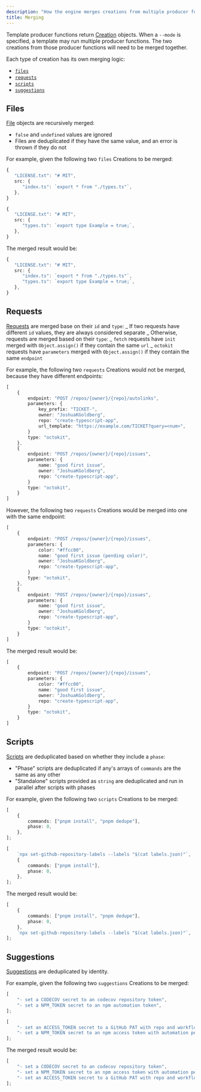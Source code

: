 ```yaml
---
description: "How the engine merges creations from multiple producer functions."
title: Merging
---
```


Template producer functions return [Creation](/build/concepts/creations) objects.
When a `--mode` is specified, a template may run multiple producer functions.
The two creations from those producer functions will need to be merged together.

Each type of creation has its own merging logic:

- [`files`](#files)
- [`requests`](#requests)
- [`scripts`](#scripts)
- [`suggestions`](#suggestions)

## Files

[File](/build/concepts/creations#files) objects are recursively merged:

- `false` and `undefined` values are ignored
- Files are deduplicated if they have the same value, and an error is thrown if they do not

For example, given the following two `files` Creations to be merged:

```ts
{
   "LICENSE.txt": "# MIT",
   src: {
      "index.ts": `export * from "./types.ts"`,
   },
}
```

```ts
{
   "LICENSE.txt": "# MIT",
   src: {
      "types.ts": `export type Example = true;`,
   },
}
```

The merged result would be:

```ts
{
   "LICENSE.txt": "# MIT",
   src: {
      "index.ts": `export * from "./types.ts"`,
      "types.ts": `export type Example = true;`,
   },
}
```

## Requests

[Requests](/build/concepts/creations#requests) are merged base on their `id` and `type`:
_ If two requests have different `id` values, they are always considered separate
_ Otherwise, requests are merged based on their `type`:
_ `fetch` requests have `init` merged with `Object.assign()` if they contain the same `url`
_ `octokit` requests have `parameters` merged with `Object.assign()` if they contain the same `endpoint`

For example, the following two `requests` Creations would not be merged, because they have different endpoints:

```ts
[
	{
		endpoint: "POST /repos/{owner}/{repo}/autolinks",
		parameters: {
			key_prefix: "TICKET-",
			owner: "JoshuaKGoldberg",
			repo: "create-typescript-app",
			url_template: "https://example.com/TICKET?query=<num>",
		}
		type: "octokit",
	},
	{
		endpoint: "POST /repos/{owner}/{repo}/issues",
		parameters: {
			name: "good first issue",
			owner: "JoshuaKGoldberg",
			repo: "create-typescript-app",
		}
		type: "octokit",
	}
]
```

However, the following two `requests` Creations would be merged into one with the same endpoint:

```ts
[
	{
		endpoint: "POST /repos/{owner}/{repo}/issues",
		parameters: {
			color: "#ffcc00",
			name: "good first issue (pending color)",
			owner: "JoshuaKGoldberg",
			repo: "create-typescript-app",
		}
		type: "octokit",
	},
	{
		endpoint: "POST /repos/{owner}/{repo}/issues",
		parameters: {
			name: "good first issue",
			owner: "JoshuaKGoldberg",
			repo: "create-typescript-app",
		}
		type: "octokit",
	}
]
```

The merged result would be:

```ts
[
	{
		endpoint: "POST /repos/{owner}/{repo}/issues",
		parameters: {
			color: "#ffcc00",
			name: "good first issue",
			owner: "JoshuaKGoldberg",
			repo: "create-typescript-app",
		}
		type: "octokit",
	}
]
```

## Scripts

[Scripts](/build/concepts/creations#scripts) are deduplicated based on whether they include a `phase`:

- "Phase" scripts are deduplicated if any's arrays of `commands` are the same as any other
- "Standalone" scripts provided as `string` are deduplicated and run in parallel after scripts with phases

For example, given the following two `scripts` Creations to be merged:

```ts
[
	{
		commands: ["pnpm install", "pnpm dedupe"],
		phase: 0,
	},
];
```

```ts
[
	`npx set-github-repository-labels --labels "$(cat labels.json)"`,
	{
		commands: ["pnpm install"],
		phase: 0,
	},
];
```

The merged result would be:

```ts
[
	{
		commands: ["pnpm install", "pnpm dedupe"],
		phase: 0,
	},
	`npx set-github-repository-labels --labels "$(cat labels.json)"`,
];
```

## Suggestions

[Suggestions](/build/concepts/creations#suggestions) are deduplicated by identity.

For example, given the following two `suggestions` Creations to be merged:

```ts
[
	"- set a CODECOV secret to an codecov repository token",
	"- set a NPM_TOKEN secret to an npm automation token",
];
```

```ts
[
	"- set an ACCESS_TOKEN secret to a GitHub PAT with repo and workflow permissions",
	"- set a NPM_TOKEN secret to an npm access token with automation permissions",
];
```

The merged result would be:

```ts
[
	"- set a CODECOV secret to an codecov repository token",
	"- set a NPM_TOKEN secret to an npm access token with automation permissions",
	"- set an ACCESS_TOKEN secret to a GitHub PAT with repo and workflow permissions",
];
```
